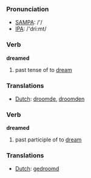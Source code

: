 === Pronunciation ===
*[[w:SAMPA|SAMPA]]: /'/
*[[w:IPA|IPA]]: /'dri:mt/

=== Verb ===

'''dreamed'''

# past tense of to [[dream]]

=== Translations ===
*[[Dutch]]: [[droomde]], [[droomden]]

=== Verb ===

'''dreamed'''

# past participle of to [[dream]]

=== Translations ===
*[[Dutch]]: [[gedroomd]]